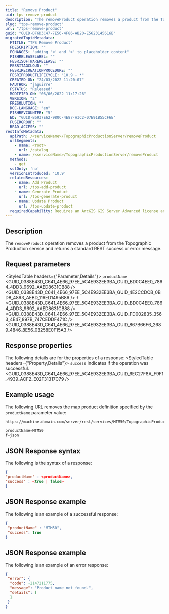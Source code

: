 ```yaml
---
title: "Remove Product"
uid: tps-remove-product
description: "The removeProduct operation removes a product from the Topographic Production service."
slug: "tps-remove-product"
url: "/tps-remove-product"
guid: "GUID-DF6D3C47-7E56-4F86-AB20-E5623145616B"
migratedTopicMetadata:
  FTITLE: "TPS Remove Product"
  FDESCRIPTION: ""
  FCHANGES: "adding '<' and '>' to placeholder content"
  FISHRELEASELABEL: ""
  FESRISOFTWARERELEASE: ""
  FESRITAGCLOUD: ""
  FESRIRECREATIONPROCEDURE: ""
  FESRIPRODUCTLIFECYCLE: "10.9 - *"
  CREATED-ON: "24/03/2022 11:20:07"
  FAUTHOR: "jaguirre"
  FSTATUS: "Released"
  MODIFIED-ON: "06/06/2022 11:17:26"
  VERSION: "2"
  FRESOLUTION: ""
  DOC-LANGUAGE: "en"
  FISHREVCOUNTER: "5"
  ED: "GUID-B6937E62-980C-4E87-A3C2-07E91B55CF6E"
  FUSERGROUP: ""
  READ-ACCESS: ""
restInfoMetadata:
  apiPath: /<serviceName>/TopographicProductionServer/removeProduct
  urlSegments:
    - name: <root>
      url: /catalog
    - name: /<serviceName>/TopographicProductionServer/removeProduct
  methods: 
    - get
  sslOnly: 'no'
  versionIntroduced: '10.9'
  relatedResources:
    - name: Add Product
      url: /tps-add-product
    - name: Generate Product
      url: /tps-generate-product
    - name: Update Product
      url: /tps-update-product
  requiredCapability: Requires an ArcGIS GIS Server Advanced license and a Production Mapping or Defense Mapping server extension license
---
```



## Description
The `removeProduct` operation removes a product from the Topographic Production service and returns a standard REST success or error message.

## Request parameters
<StyledTable headers={"Parameter,Details"}>
	<StyledTableRow>
    <StyledTableCell cellStyle="markdown">
	    `productName`
      <GUID_0388E43D_C641_4E66_97EE_5C4E932EE3BA_GUID_BD0C4EE0_7864_4DD3_9692_AAED8631CB88 />
		</StyledTableCell>
    <StyledTableCell cellStyle="markdown">
	    <GUID_0388E43D_C641_4E66_97EE_5C4E932EE3BA_GUID_4E2CCDCB_0BD8_4893_AEBD_116ED1495B86 />
		</StyledTableCell>
	</StyledTableRow>
	<StyledTableRow>
    <StyledTableCell cellStyle="markdown">
	    `f`
      <GUID_0388E43D_C641_4E66_97EE_5C4E932EE3BA_GUID_BD0C4EE0_7864_4DD3_9692_AAED8631CB88 />
		</StyledTableCell>
    <StyledTableCell cellStyle="markdown">
    	<GUID_0388E43D_C641_4E66_97EE_5C4E932EE3BA_GUID_FD002835_3563_4E47_897B_747CEDDF471C />
      <GUID_0388E43D_C641_4E66_97EE_5C4E932EE3BA_GUID_867B66F6_2689_4846_8E56_0B258E0F15A3 />
  	</StyledTableCell>
	</StyledTableRow>
</StyledTable>

## Response properties
The following details are for the properties of a response:
<StyledTable headers={"Property,Details"}>
	<StyledTableRow>
    <StyledTableCell cellStyle="markdown">
      `success` 
		</StyledTableCell>
    <StyledTableCell cellStyle="markdown">
      Indicates if the operation was successful.
      <GUID_0388E43D_C641_4E66_97EE_5C4E932EE3BA_GUID_6EC27F8A_F9F1_4939_ACF2_E02F31317C79 />
		</StyledTableCell>
	</StyledTableRow>
</StyledTable>

## Example usage
The following URL removes the map product definition specified by the `productName` parameter value:

```markdown
https://machine.domain.com/server/rest/services/MTM50/TopographicProductionServer/removeProduct
```

```javascript
productName=MTM50
f=json
```

## JSON Response syntax
The following is the syntax of a response:
```json
{
"productName" : <productName>,
"success" : <true | false>
}
```

## JSON Response example
The following is an example of a successful response:
```json
{
 "productName" : "MTM50",
 "success": true
}
```

## JSON Response example
The following is an example of an error response:
```json
{
 "error": {
  "code": -2147211775,
  "message": "Product name not found.",
  "details": [
  ]
 }
}
```
